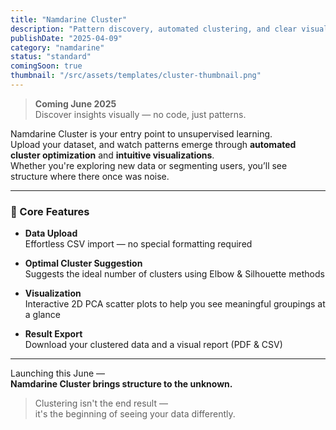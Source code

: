 ```yaml
---
title: "Namdarine Cluster"
description: "Pattern discovery, automated clustering, and clear visuals — all in clicks."
publishDate: "2025-04-09"
category: "namdarine"
status: "standard"
comingSoon: true
thumbnail: "/src/assets/templates/cluster-thumbnail.png"
---
```


> **Coming June 2025**  
> Discover insights visually — no code, just patterns.

Namdarine Cluster is your entry point to unsupervised learning.  
Upload your dataset, and watch patterns emerge through **automated cluster optimization** and **intuitive visualizations**.  
Whether you're exploring new data or segmenting users, you’ll see structure where there once was noise.

---

### 🔧 Core Features

- **Data Upload**  
  Effortless CSV import — no special formatting required

- **Optimal Cluster Suggestion**  
  Suggests the ideal number of clusters using Elbow & Silhouette methods

- **Visualization**  
  Interactive 2D PCA scatter plots to help you see meaningful groupings at a glance

- **Result Export**  
  Download your clustered data and a visual report (PDF & CSV)

---

Launching this June —  
**Namdarine Cluster brings structure to the unknown.**  
> Clustering isn't the end result —  
> it's the beginning of seeing your data differently.